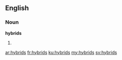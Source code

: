 ==English==

===Noun===
'''hybrids'''

# {{plural of|[[hybrid]]}}

[[ar:hybrids]]
[[fr:hybrids]]
[[ku:hybrids]]
[[my:hybrids]]
[[sv:hybrids]]